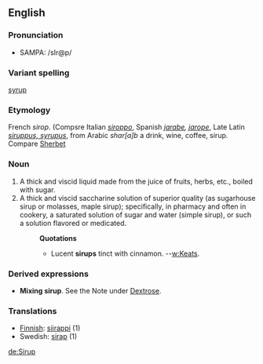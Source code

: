 ==English==
===Pronunciation===
*SAMPA: /sIr@p/
===Variant spelling===
[[syrup]]
===Etymology===
French  ''sirop''. (Compsre Italian ''[[siroppo]]'', Spanish ''[[jarabe]], [[jarope]]'', Late Latin ''[[siruppus, syrupus]]'', from Arabic ''shar[a]b'' a drink, wine, coffee, sirup.  Compare [[Sherbet]]

===Noun===
# A thick and viscid liquid made from the juice of fruits, herbs, etc., boiled with sugar.
# A thick and viscid saccharine solution of superior quality (as sugarhouse sirup or molasses, maple sirup); specifically, in pharmacy and often in cookery, a saturated solution of sugar and water (simple sirup), or such a solution flavored or medicated.
#:'''Quotations'''
#:*Lucent '''sirups''' tinct with cinnamon.    --[[w:Keats]].

===Derived expressions===
*'''Mixing sirup'''. See the Note under [[Dextrose]].

===Translations===
*[[Finnish]]: [[siirappi]] (1)
*Swedish: [[sirap]] (1)

[[de:Sirup]]